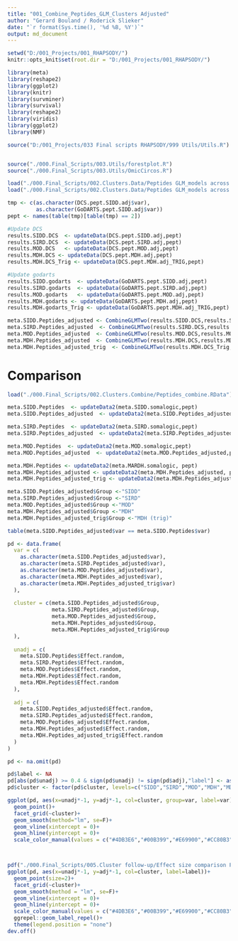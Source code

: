 ```yaml
---
title: "001_Combine_Peptides_GLM_Clusters Adjusted"
author: "Gerard Bouland / Roderick Slieker"
date: "`r format(Sys.time(), '%d %B, %Y')`"
output: md_document
---
```


```r
setwd("D:/001_Projects/001_RHAPSODY/")
knitr::opts_knit$set(root.dir = "D:/001_Projects/001_RHAPSODY/")
```


```r
library(meta)
library(reshape2)
library(ggplot2)
library(knitr)
library(survminer)
library(survival)
library(reshape2)
library(viridis)
library(ggplot2)
library(NMF)

source("D:/001_Projects/033 Final scripts RHAPSODY/999 Utils/Utils.R")


source("./000.Final_Scripts/003.Utils/forestplot.R")
source("./000.Final_Scripts/003.Utils/OmicCircos.R")

load("./000.Final_Scripts/002.Clusters.Data/Peptides GLM_models across clusters_FDB_DCS_OneVsAll_adjusted.RData")
load("./000.Final_Scripts/002.Clusters.Data/Peptides GLM_models across clusters_FDB_GoDARTS_OneVsAll_adjusted.RData")
```

```r
tmp <- c(as.character(DCS.pept.SIDD.adj$var),
         as.character(GoDARTS.pept.SIDD.adj$var))
pept <- names(table(tmp)[table(tmp) == 2])

#Update DCS
results.SIDD.DCS  <- updateData(DCS.pept.SIDD.adj,pept)
results.SIRD.DCS  <- updateData(DCS.pept.SIRD.adj,pept)
results.MOD.DCS   <- updateData(DCS.pept.MOD.adj,pept)
results.MDH.DCS <- updateData(DCS.pept.MDH.adj,pept)
results.MDH.DCS_Trig <- updateData(DCS.pept.MDH.adj_TRIG,pept)

#Update godarts
results.SIDD.godarts  <- updateData(GoDARTS.pept.SIDD.adj,pept)
results.SIRD.godarts  <- updateData(GoDARTS.pept.SIRD.adj,pept)
results.MOD.godarts   <- updateData(GoDARTS.pept.MOD.adj,pept)
results.MDH.godarts <- updateData(GoDARTS.pept.MDH.adj,pept)
results.MDH.godarts_Trig <- updateData(GoDARTS.pept.MDH.adj_TRIG,pept)
```

```r
meta.SIDD.Peptides_adjusted <- CombineGLMTwo(results.SIDD.DCS,results.SIDD.godarts,ColVar = "var",studyLabels = c("dcs","godarts"))
meta.SIRD.Peptides_adjusted  <- CombineGLMTwo(results.SIRD.DCS,results.SIRD.godarts,ColVar = "var",studyLabels = c("dcs","godarts"))
meta.MOD.Peptides_adjusted  <- CombineGLMTwo(results.MOD.DCS,results.MOD.godarts,ColVar = "var",studyLabels = c("dcs","godarts"))
meta.MDH.Peptides_adjusted  <- CombineGLMTwo(results.MDH.DCS,results.MDH.godarts,ColVar = "var",studyLabels = c("dcs","godarts"))
meta.MDH.Peptides_adjusted_trig  <- CombineGLMTwo(results.MDH.DCS_Trig,results.MDH.godarts_Trig,ColVar = "var",studyLabels = c("dcs","godarts"))
```


# Comparison

```r
load("./000.Final_Scripts/002.Clusters.Combine/Peptides_combine.RData")

meta.SIDD.Peptides  <- updateData2(meta.SIDD.somalogic,pept)
meta.SIDD.Peptides_adjusted  <- updateData2(meta.SIDD.Peptides_adjusted,pept)

meta.SIRD.Peptides  <- updateData2(meta.SIRD.somalogic,pept)
meta.SIRD.Peptides_adjusted  <- updateData2(meta.SIRD.Peptides_adjusted,pept)

meta.MOD.Peptides  <- updateData2(meta.MOD.somalogic,pept)
meta.MOD.Peptides_adjusted  <- updateData2(meta.MOD.Peptides_adjusted,pept)

meta.MDH.Peptides <- updateData2(meta.MARDH.somalogic, pept)
meta.MDH.Peptides_adjusted <- updateData2(meta.MDH.Peptides_adjusted, pept)
meta.MDH.Peptides_adjusted_trig <- updateData2(meta.MDH.Peptides_adjusted_trig, pept)

meta.SIDD.Peptides_adjusted$Group <-"SIDD"
meta.SIRD.Peptides_adjusted$Group <-"SIRD"
meta.MOD.Peptides_adjusted$Group <-"MOD"
meta.MDH.Peptides_adjusted$Group <-"MDH"
meta.MDH.Peptides_adjusted_trig$Group <-"MDH (trig)"
```


```r
table(meta.SIDD.Peptides_adjusted$var == meta.SIDD.Peptides$var)

pd <- data.frame(
  var = c(
    as.character(meta.SIDD.Peptides_adjusted$var), 
    as.character(meta.SIRD.Peptides_adjusted$var), 
    as.character(meta.MOD.Peptides_adjusted$var), 
    as.character(meta.MDH.Peptides_adjusted$var),
    as.character(meta.MDH.Peptides_adjusted_trig$var)
  ),
  
  cluster = c(meta.SIDD.Peptides_adjusted$Group, 
              meta.SIRD.Peptides_adjusted$Group, 
              meta.MOD.Peptides_adjusted$Group, 
              meta.MDH.Peptides_adjusted$Group,
              meta.MDH.Peptides_adjusted_trig$Group
  ),
  
  unadj = c(
    meta.SIDD.Peptides$Effect.random, 
    meta.SIRD.Peptides$Effect.random, 
    meta.MOD.Peptides$Effect.random, 
    meta.MDH.Peptides$Effect.random,
    meta.MDH.Peptides$Effect.random    
  ),
  
  adj = c(
    meta.SIDD.Peptides_adjusted$Effect.random,
    meta.SIRD.Peptides_adjusted$Effect.random,
    meta.MOD.Peptides_adjusted$Effect.random,
    meta.MDH.Peptides_adjusted$Effect.random,
    meta.MDH.Peptides_adjusted_trig$Effect.random
  )
)

pd <- na.omit(pd)
```

```r
pd$label <- NA
pd[abs(pd$unadj) >= 0.4 & sign(pd$unadj) != sign(pd$adj),"label"] <- as.character(pd[abs(pd$unadj) >= 0.4 & sign(pd$unadj) != sign(pd$adj),"var"])
pd$cluster <- factor(pd$cluster, levels=c("SIDD","SIRD","MOD","MDH","MDH (trig)"))

ggplot(pd, aes(x=unadj*-1, y=adj*-1, col=cluster, group=var, label=var))+
  geom_point()+
  facet_grid(~cluster)+
  geom_smooth(method="lm", se=F)+
  geom_vline(xintercept = 0)+
  geom_hline(yintercept = 0)+
  scale_color_manual(values = c("#4DB3E6","#00B399","#E69900","#CC80B3","#132B41"))



pdf("./000.Final_Scripts/005.Cluster follow-up/Effect size comparison Peptides.pdf", width=10, height=3)
ggplot(pd, aes(x=unadj*-1, y=adj*-1, col=cluster, label=label))+
  geom_point(size=2)+
  facet_grid(~cluster)+
  geom_smooth(method = "lm", se=F)+
  geom_vline(xintercept = 0)+
  geom_hline(yintercept = 0)+
  scale_color_manual(values = c("#4DB3E6","#00B399","#E69900","#CC80B3","#132B41"))+
  ggrepel::geom_label_repel()+
  theme(legend.position = "none")
dev.off()
``` 

